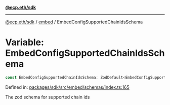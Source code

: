[**@ecp.eth/sdk**](../../index.mdx)

***

[@ecp.eth/sdk](/sdk-reference/index.mdx) / [embed](/sdk-reference/embed/index.mdx) / EmbedConfigSupportedChainIdsSchema

# Variable: EmbedConfigSupportedChainIdsSchema

```ts
const EmbedConfigSupportedChainIdsSchema: ZodDefault<EmbedConfigSupportedChainIdsSchemaType>;
```

Defined in: [packages/sdk/src/embed/schemas/index.ts:165](https://github.com/ecp-eth/comments-monorepo/blob/main/packages/sdk/src/embed/schemas/index.ts#L165)

The zod schema for supported chain ids

